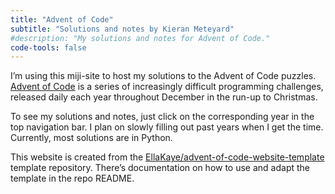 ```yaml
---
title: "Advent of Code"
subtitle: "Solutions and notes by Kieran Meteyard"
#description: "My solutions and notes for Advent of Code."
code-tools: false
---
```


I'm using this miji-site to host my solutions to the Advent of Code puzzles. [Advent of Code](https://adventofcode.com) is a series of increasingly difficult programming challenges, 
released daily each year throughout December in the run-up to Christmas.

To see my solutions and notes, just click on the corresponding year in the top navigation bar. I plan on slowly filling out past years when I get the time. Currently, most solutions are in Python.

This website is created from the [EllaKaye/advent-of-code-website-template](https://github.com/EllaKaye/advent-of-code-website-template) template repository. 
There's documentation on how to use and adapt the template in the repo README.

